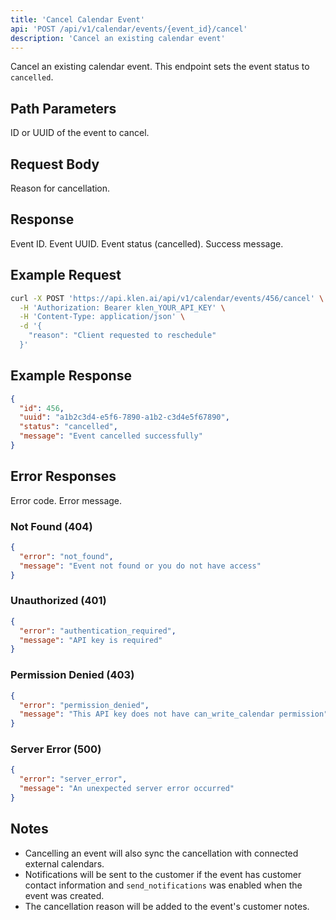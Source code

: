 ```yaml
---
title: 'Cancel Calendar Event'
api: 'POST /api/v1/calendar/events/{event_id}/cancel'
description: 'Cancel an existing calendar event'
---
```


Cancel an existing calendar event. This endpoint sets the event status to `cancelled`.

## Path Parameters

<ParamField path="event_id" type="string" required>
  ID or UUID of the event to cancel.
</ParamField>

## Request Body

<ParamField body="reason" type="string">
  Reason for cancellation.
</ParamField>

## Response

<ResponseField name="id" type="integer">
  Event ID.
</ResponseField>

<ResponseField name="uuid" type="string">
  Event UUID.
</ResponseField>

<ResponseField name="status" type="string">
  Event status (cancelled).
</ResponseField>

<ResponseField name="message" type="string">
  Success message.
</ResponseField>

## Example Request

```bash
curl -X POST 'https://api.klen.ai/api/v1/calendar/events/456/cancel' \
  -H 'Authorization: Bearer klen_YOUR_API_KEY' \
  -H 'Content-Type: application/json' \
  -d '{
    "reason": "Client requested to reschedule"
  }'
```

## Example Response

```json
{
  "id": 456,
  "uuid": "a1b2c3d4-e5f6-7890-a1b2-c3d4e5f67890",
  "status": "cancelled",
  "message": "Event cancelled successfully"
}
```

## Error Responses

<ResponseField name="error" type="string">
  Error code.
</ResponseField>

<ResponseField name="message" type="string">
  Error message.
</ResponseField>

### Not Found (404)

```json
{
  "error": "not_found",
  "message": "Event not found or you do not have access"
}
```

### Unauthorized (401)

```json
{
  "error": "authentication_required",
  "message": "API key is required"
}
```

### Permission Denied (403)

```json
{
  "error": "permission_denied",
  "message": "This API key does not have can_write_calendar permission"
}
```

### Server Error (500)

```json
{
  "error": "server_error",
  "message": "An unexpected server error occurred"
}
```

## Notes

- Cancelling an event will also sync the cancellation with connected external calendars.
- Notifications will be sent to the customer if the event has customer contact information and `send_notifications` was enabled when the event was created.
- The cancellation reason will be added to the event's customer notes.